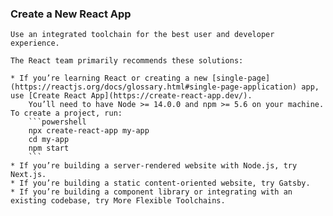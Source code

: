 ### Create a New React App

    Use an integrated toolchain for the best user and developer experience.

    The React team primarily recommends these solutions:

    * If you’re learning React or creating a new [single-page](https://reactjs.org/docs/glossary.html#single-page-application) app, use [Create React App](https://create-react-app.dev/).
        You’ll need to have Node >= 14.0.0 and npm >= 5.6 on your machine. To create a project, run:
        ```powershell
        npx create-react-app my-app
        cd my-app
        npm start
        ```
    * If you’re building a server-rendered website with Node.js, try Next.js.
    * If you’re building a static content-oriented website, try Gatsby.
    * If you’re building a component library or integrating with an existing codebase, try More Flexible Toolchains.
